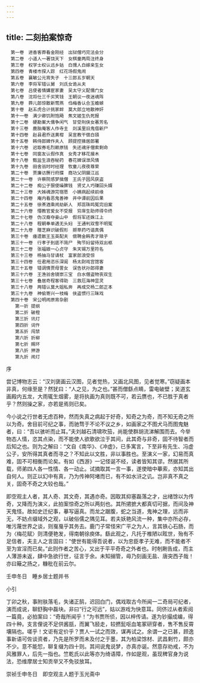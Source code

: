 ```yaml
---
---
---
```

title: 二刻拍案惊奇
---


```
　第一卷　进香客莽看金刚经　出狱僧巧完法会分
　第二卷　小道人一著饶天下　女棋童两局注终身
　第三卷　权学士权认远乡姑　白孺人白嫁亲生女
　第四卷　青楼市探人踪　红花场假鬼闹
　第五卷　襄敏公元宵失子　十三郎五岁朝天
　第六卷　李将军错认舅　刘氏女诡从夫
　第七卷　吕使者情媾宦家妻　吴太守义配儒门女
　第八卷　沈将仕三千买笑钱　王朝议一夜迷魂阵
　第九卷　莽儿郎惊散新莺燕　㑇梅香认合玉蟾蜍
　第十卷　赵五虎合计挑家衅　莫大郎立地散神奸
　第十一卷　满少卿饥附饱飏　焦文姬生仇死报
　第十二卷　硬勘案大儒争闲气　甘受刑侠女著芳名
　第十三卷　鹿胎庵客人作寺主　剡溪里旧鬼借新尸
　第十四卷　赵县君乔送黄柑　吴宣教干偿白镪
　第十五卷　韩侍郎婢作夫人　顾提控掾居郎署
　第十六卷　迟取券毛烈赖原钱　失还魂牙僧索剩命
　第十七卷　同窗友认假作真　女秀才移花接木
　第十八卷　甄监生浪吞秘药　春花婢误泄风情
　第十九卷　田舍翁时时经理　牧童儿夜夜尊荣
　第二十卷　贾廉访赝行府牒　商功父阴摄江巡
　第二十一卷　许蔡院感梦擒僧　王氏子因风获盗
　第二十二卷　痴公子狠使噪脾钱　贤丈人巧赚回头婿
　第二十三卷　大姊魂游完宿愿　小姨病起续前缘
　第二十四卷　庵内看恶鬼善神　井中谭前因后果
　第二十五卷　徐茶酒乘闹劫新人　郑蕊珠鸣冤完旧案
　第二十六卷　懵教官爱女不受报　穷庠生助师得令终
　第二十七卷　伪汉裔夺妾山中　假将军还姝江上
　第二十八卷　程朝奉单遇无头妇　王通判双雪不明冤
　第二十九卷　赠芝麻识破假形　撷草药巧谐真偶
　第三十卷　瘗遗骸王玉英配夫　偿聘金韩秀才赎子
　第三十一卷　行孝子到底不简尸　殉节妇留待双出柩
　第三十二卷　张福娘一心贞守　朱天锡万里符名
　第三十三卷　杨抽马甘请杖　富家郎浪受惊
　第三十四卷　任君用恣乐深闺　杨太尉戏宫馆客
　第三十五卷　错调情贾母詈女　误告状孙郎得妻
　第三十六卷　王渔翁舍镜崇三宝　白水僧盗物丧双生
　第三十七卷　叠居奇程客得助　三救厄海神显灵
　第三十八卷　两错认莫大姐私奔　再成交杨二郎正本
　第三十九卷　神偷寄兴一枝梅　侠盗惯行三昧戏
　第四十卷　宋公明闹原宵杂剧
　　第一折 提纲
　　第二折 破橙
　　第三折 讯灯
　　第四折 词忤
　　第五折 闯禁
　　第六折 折柳
　　第七折 赐环
　　第八折 狎游
　　第九折 闹灯
```

序

尝记博物志云：“汉刘褒画云汉图，见者觉热，又画北风图，见者觉寒。”窃疑画本非真，何缘至是？然犹曰：“人之见，为之也。”甚而僧繇点睛，雷电破壁；吴道玄画殿内五龙，大雨辄生烟雾，是将执画为真则既不可，若云赝也，不已胜于真者乎？然则操之家，亦若是焉则已矣。

今小说之行世者无虑百种，然而失真之病起于好奇，知奇之为奇，而不知无奇之所以为奇。舍目前可纪之事，而驰骛于不论不议之乡，如画家之不图犬马而图鬼魅者，曰：“吾以骇听而止耳。”夫刘越石清啸吹笳，尚能使群胡流涕解围而去。今举物态人情，恣其点染，而不能使人欲歌欲泣于其间，此其奇与非奇，固不待智者而后知之也。则为之解曰：“文自《南华》、《冲虚》，已多寓言，下至非有先生、冯虚公子，安所得其真者而寻之？不知此以文胜，非以事胜也。至演义一家，幻易而真难，固不可相衡而论矣。有如《西游》一记怪诞不经，读者皆知其谬。然据其所载，师弟四人各一性情、各一动止。试摘取其一言一事，遂使暗中摹索，亦知其出自何人。则正以幻中有真，乃为传神阿堵而已，有不如水浒之讥。岂非真不真之关，固奇不奇之大较也哉。”

即空观主人者，其人奇、其文奇，其遇亦奇。因取其抑塞磊落之才，出绪馀以为传奇，又降而为演义，此拍案惊奇之所以两刻也。其所捃摭大都真切可据，而间及神天鬼怪。故如史迁纪事，摹写逼真。而龙之踞腹，蛇之当道，鬼神之理，远而非无，不妨点缀域外之观，以破俗儒之隅见耳。若夫妖艳风流一种，集中亦所必存，唯污蔑世界之谈，则戛戛乎其务去。鹿门子常怪宋广平之为人，言其铁心石肠，而为〈梅花赋〉则清便艳发，得南朝徐庾体。繇此观之，凡托于椎陋以眩世，殆有不足信者，夫主人之言固曰：“使世有能得吾说者，以为忠臣孝子无难，而不能者不至为宣淫而已矣。”此则作者之苦心，又出于平平奇奇之外者也。时剞劂告成，而主人薄游未返，肆中急欲行世，征言于余。未知搦管，毋乃刻画无盐、唐突西子哉！亦曰簸之扬之，糠秕在前云尔。

壬申冬日　睡乡居士题并书

小引

丁卯之秋，事附肤落毛，失诸正鹄，迟回白门，偶戏取古今所闻一二奇局可纪者，演而成说，聊舒胸中磊块。非曰“行之可远”，姑以游戏为快意耳。同侪过从者索阅一篇竟，必拍案曰：“奇哉所闻乎！”为书贾所侦，因以梓传请。遂为钞撮成编，得四十种。支言俚说不足供酱瓿，而翼飞胫走，较撚髭呕血笔冢研穿者，售不售反霄壤隔也。嗟乎！文讵有定价乎？贾人一试之而效，谋再试之。余谓一之已甚，顾逸事新语可佐谈资者，乃先是所罗而未及付之于墨，其为柏梁馀材、武昌剩竹，颇亦不少。意不能恝，聊复缀为四十则。其间说鬼说梦，亦真亦诞。然意存劝戒，不为风雅罪人，后先一指也。竺乾氏以此等亦为绮语障，作如是观，虽现稗官身为说法，恐维摩居士知贡举又不免驳放耳。

崇祯壬申冬日　即空观主人题于玉光斋中